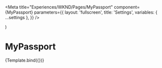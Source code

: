 
<Meta
  title="Experiences/WKND/Pages/MyPassport"
  component={MyPassport}
  parameters={{
    layout: 'fullscreen',
    title: 'Settings',
    variables: { ...settings },
  }}
/>

  <App>
    <MyPassport {...args} />
  </App>
)

# MyPassport

<Canvas withSource="open">
  <Story
    name="MyPassport"
    args={{
      checkIns: [
        '/content/dam/wknd/en/adventures/bali-surf-camp/bali-surf-camp',
        '/content/dam/wknd/en/adventures/beervana-portland/beervana-in-portland',
        '/content/dam/wknd/en/adventures/climbing-new-zealand/climbing-new-zealand',
        {
          /* '/content/dam/wknd/en/adventures/cycling-southern-utah/cycling-southern-utah', */
        },
      ],
      favorites: [
        '/content/dam/wknd/en/adventures/climbing-new-zealand/climbing-new-zealand',
        '/content/dam/wknd/en/adventures/cycling-southern-utah/cycling-southern-utah',
      ],
    }}
  >
    {Template.bind({})}
  </Story>
</Canvas>
